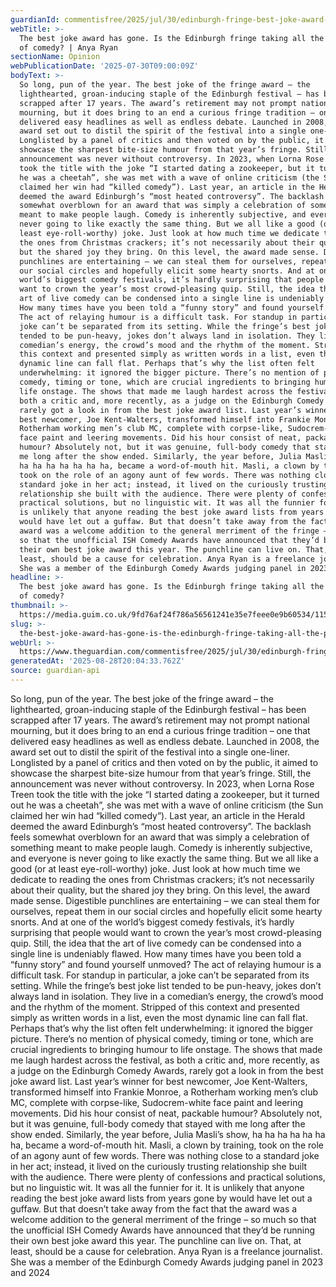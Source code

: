 ```yaml
---
guardianId: commentisfree/2025/jul/30/edinburgh-fringe-best-joke-award-standup
webTitle: >-
  The best joke award has gone. Is the Edinburgh fringe taking all the pun out
  of comedy? | Anya Ryan
sectionName: Opinion
webPublicationDate: '2025-07-30T09:00:09Z'
bodyText: >-
  So long, pun of the year. The best joke of the fringe award – the
  lighthearted, groan-inducing staple of the Edinburgh festival – has been
  scrapped after 17 years. The award’s retirement may not prompt national
  mourning, but it does bring to an end a curious fringe tradition – one that
  delivered easy headlines as well as endless debate. Launched in 2008, the
  award set out to distil the spirit of the festival into a single one-liner.
  Longlisted by a panel of critics and then voted on by the public, it aimed to
  showcase the sharpest bite-size humour from that year’s fringe. Still, the
  announcement was never without controversy. In 2023, when Lorna Rose Treen
  took the title with the joke “I started dating a zookeeper, but it turned out
  he was a cheetah”, she was met with a wave of online criticism (the Sun
  claimed her win had “killed comedy”). Last year, an article in the Herald
  deemed the award Edinburgh’s “most heated controversy”. The backlash feels
  somewhat overblown for an award that was simply a celebration of something
  meant to make people laugh. Comedy is inherently subjective, and everyone is
  never going to like exactly the same thing. But we all like a good (or at
  least eye-roll-worthy) joke. Just look at how much time we dedicate to reading
  the ones from Christmas crackers; it’s not necessarily about their quality,
  but the shared joy they bring. On this level, the award made sense. Digestible
  punchlines are entertaining – we can steal them for ourselves, repeat them in
  our social circles and hopefully elicit some hearty snorts. And at one of the
  world’s biggest comedy festivals, it’s hardly surprising that people would
  want to crown the year’s most crowd-pleasing quip. Still, the idea that the
  art of live comedy can be condensed into a single line is undeniably flawed.
  How many times have you been told a “funny story” and found yourself unmoved?
  The act of relaying humour is a difficult task. For standup in particular, a
  joke can’t be separated from its setting. While the fringe’s best joke list
  tended to be pun-heavy, jokes don’t always land in isolation. They live in a
  comedian’s energy, the crowd’s mood and the rhythm of the moment. Stripped of
  this context and presented simply as written words in a list, even the most
  dynamic line can fall flat. Perhaps that’s why the list often felt
  underwhelming: it ignored the bigger picture. There’s no mention of physical
  comedy, timing or tone, which are crucial ingredients to bringing humour to
  life onstage. The shows that made me laugh hardest across the festival, as
  both a critic and, more recently, as a judge on the Edinburgh Comedy Awards,
  rarely got a look in from the best joke award list. Last year’s winner for
  best newcomer, Joe Kent-Walters, transformed himself into Frankie Monroe, a
  Rotherham working men’s club MC, complete with corpse-like, Sudocrem-white
  face paint and leering movements. Did his hour consist of neat, packable
  humour? Absolutely not, but it was genuine, full-body comedy that stayed with
  me long after the show ended. Similarly, the year before, Julia Masli’s show,
  ha ha ha ha ha ha ha, became a word-of-mouth hit. Masli, a clown by training,
  took on the role of an agony aunt of few words. There was nothing close to a
  standard joke in her act; instead, it lived on the curiously trusting
  relationship she built with the audience. There were plenty of confessions and
  practical solutions, but no linguistic wit. It was all the funnier for it. It
  is unlikely that anyone reading the best joke award lists from years gone by
  would have let out a guffaw. But that doesn’t take away from the fact that the
  award was a welcome addition to the general merriment of the fringe – so much
  so that the unofficial ISH Comedy Awards have announced that they’d be running
  their own best joke award this year. The punchline can live on. That, at
  least, should be a cause for celebration. Anya Ryan is a freelance journalist.
  She was a member of the Edinburgh Comedy Awards judging panel in 2023 and 2024
headline: >-
  The best joke award has gone. Is the Edinburgh fringe taking all the pun out
  of comedy?
thumbnail: >-
  https://media.guim.co.uk/9fd76af24f786a56561241e35e7feee0e9b60534/115_0_3270_2615/500.jpg
slug: >-
  the-best-joke-award-has-gone-is-the-edinburgh-fringe-taking-all-the-pun-out-of-comedy-or-anya-ryan
webUrl: >-
  https://www.theguardian.com/commentisfree/2025/jul/30/edinburgh-fringe-best-joke-award-standup
generatedAt: '2025-08-28T20:04:33.762Z'
source: guardian-api
---
```

So long, pun of the year. The best joke of the fringe award – the lighthearted, groan-inducing staple of the Edinburgh festival – has been scrapped after 17 years. The award’s retirement may not prompt national mourning, but it does bring to an end a curious fringe tradition – one that delivered easy headlines as well as endless debate. Launched in 2008, the award set out to distil the spirit of the festival into a single one-liner. Longlisted by a panel of critics and then voted on by the public, it aimed to showcase the sharpest bite-size humour from that year’s fringe. Still, the announcement was never without controversy. In 2023, when Lorna Rose Treen took the title with the joke “I started dating a zookeeper, but it turned out he was a cheetah”, she was met with a wave of online criticism (the Sun claimed her win had “killed comedy”). Last year, an article in the Herald deemed the award Edinburgh’s “most heated controversy”. The backlash feels somewhat overblown for an award that was simply a celebration of something meant to make people laugh. Comedy is inherently subjective, and everyone is never going to like exactly the same thing. But we all like a good (or at least eye-roll-worthy) joke. Just look at how much time we dedicate to reading the ones from Christmas crackers; it’s not necessarily about their quality, but the shared joy they bring. On this level, the award made sense. Digestible punchlines are entertaining – we can steal them for ourselves, repeat them in our social circles and hopefully elicit some hearty snorts. And at one of the world’s biggest comedy festivals, it’s hardly surprising that people would want to crown the year’s most crowd-pleasing quip. Still, the idea that the art of live comedy can be condensed into a single line is undeniably flawed. How many times have you been told a “funny story” and found yourself unmoved? The act of relaying humour is a difficult task. For standup in particular, a joke can’t be separated from its setting. While the fringe’s best joke list tended to be pun-heavy, jokes don’t always land in isolation. They live in a comedian’s energy, the crowd’s mood and the rhythm of the moment. Stripped of this context and presented simply as written words in a list, even the most dynamic line can fall flat. Perhaps that’s why the list often felt underwhelming: it ignored the bigger picture. There’s no mention of physical comedy, timing or tone, which are crucial ingredients to bringing humour to life onstage. The shows that made me laugh hardest across the festival, as both a critic and, more recently, as a judge on the Edinburgh Comedy Awards, rarely got a look in from the best joke award list. Last year’s winner for best newcomer, Joe Kent-Walters, transformed himself into Frankie Monroe, a Rotherham working men’s club MC, complete with corpse-like, Sudocrem-white face paint and leering movements. Did his hour consist of neat, packable humour? Absolutely not, but it was genuine, full-body comedy that stayed with me long after the show ended. Similarly, the year before, Julia Masli’s show, ha ha ha ha ha ha ha, became a word-of-mouth hit. Masli, a clown by training, took on the role of an agony aunt of few words. There was nothing close to a standard joke in her act; instead, it lived on the curiously trusting relationship she built with the audience. There were plenty of confessions and practical solutions, but no linguistic wit. It was all the funnier for it. It is unlikely that anyone reading the best joke award lists from years gone by would have let out a guffaw. But that doesn’t take away from the fact that the award was a welcome addition to the general merriment of the fringe – so much so that the unofficial ISH Comedy Awards have announced that they’d be running their own best joke award this year. The punchline can live on. That, at least, should be a cause for celebration. Anya Ryan is a freelance journalist. She was a member of the Edinburgh Comedy Awards judging panel in 2023 and 2024
